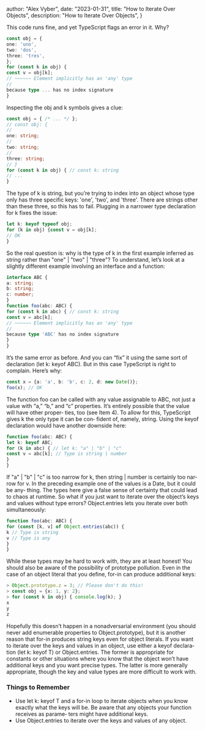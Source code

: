 
  author: "Alex Vyber",
  date: "2023-01-31",
  title: "How to Iterate Over Objects",
  description: "How to Iterate Over Objects",
}


This code runs fine, and yet TypeScript flags an error in it. Why?

```TypeScript
const obj = {
one: 'uno',
two: 'dos',
three: 'tres',
};
for (const k in obj) {
const v = obj[k];
// ~~~~~~ Element implicitly has an 'any' type
//
because type ... has no index signature
}
```

Inspecting the obj and k symbols gives a clue:

```TypeScript
const obj = { /* ... */ };
// const obj: {
//
one: string;
//
two: string;
//
three: string;
// }
for (const k in obj) { // const k: string
// ...
}
```

The type of k is string, but you’re trying to index into an object whose type only has three
specific keys: 'one', 'two', and 'three'. There are strings other than these three, so this has to
fail. Plugging in a narrower type declaration for k fixes the issue:

```TypeScript
let k: keyof typeof obj;
for (k in obj) {const v = obj[k];
// OK
}
```

So the real question is: why is the type of k in the first example inferred as string rather than
"one" | "two" | "three"? To understand, let’s look at a slightly different example involving an
interface and a function:

```TypeScript
interface ABC {
a: string;
b: string;
c: number;
}
function foo(abc: ABC) {
for (const k in abc) { // const k: string
const v = abc[k];
// ~~~~~~ Element implicitly has an 'any' type
//
because type 'ABC' has no index signature
}
}
```

It’s the same error as before. And you can “fix” it using the same sort of declaration (let k: keyof
ABC). But in this case TypeScript is right to complain. Here’s why:

```TypeScript
const x = {a: 'a', b: 'b', c: 2, d: new Date()};
foo(x); // OK
```

The function foo can be called with any value assignable to ABC, not just a value with “a,” “b,” and
“c” properties. It’s entirely possible that the value will have other proper‐ ties, too (see Item
4). To allow for this, TypeScript gives k the only type it can be con‐ fident of, namely, string.
Using the keyof declaration would have another downside here:

```TypeScript
function foo(abc: ABC) {
let k: keyof ABC;
for (k in abc) { // let k: "a" | "b" | "c"
const v = abc[k]; // Type is string | number
}
}
```

If "a" | "b" | "c" is too narrow for k, then string | number is certainly too nar‐ row for v. In the
preceding example one of the values is a Date, but it could be any‐ thing. The types here give a
false sense of certainty that could lead to chaos at runtime. So what if you just want to iterate
over the object’s keys and values without type errors? Object.entries lets you iterate over both
simultaneously:

```TypeScript
function foo(abc: ABC) {
for (const [k, v] of Object.entries(abc)) {
k // Type is string
v // Type is any
}
}
```

While these types may be hard to work with, they are at least honest! You should also be aware of
the possibility of prototype pollution. Even in the case of an object literal that you define,
for-in can produce additional keys:

```TypeScript
> Object.prototype.z = 3; // Please don't do this!
> const obj = {x: 1, y: 2};
> for (const k in obj) { console.log(k); }
x
y
z
```

Hopefully this doesn’t happen in a nonadversarial environment (you should never add enumerable
properties to Object.prototype), but it is another reason that for-in produces string keys even for
object literals. If you want to iterate over the keys and values in an object, use either a keyof
declara‐ tion (let k: keyof T) or Object.entries. The former is appropriate for constants or other
situations where you know that the object won’t have additional keys and you want precise types. The
latter is more generally appropriate, though the key and value types are more difficult to work
with.

### Things to Remember

- Use let k: keyof T and a for-in loop to iterate objects when you know exactly what the keys will
  be. Be aware that any objects your function receives as parame‐ ters might have additional keys.
- Use Object.entries to iterate over the keys and values of any object.
